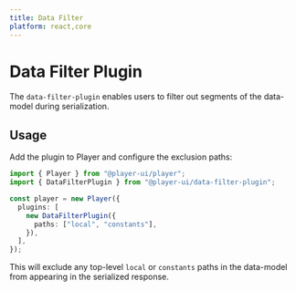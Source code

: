 ```yaml
---
title: Data Filter
platform: react,core
---
```



# Data Filter Plugin

The `data-filter-plugin` enables users to filter out segments of the data-model during serialization.

## Usage

<PlatformTabs>
  <Fragment slot='core'>

Add the plugin to Player and configure the exclusion paths:

```ts
import { Player } from "@player-ui/player";
import { DataFilterPlugin } from "@player-ui/data-filter-plugin";

const player = new Player({
  plugins: [
    new DataFilterPlugin({
      paths: ["local", "constants"],
    }),
  ],
});
```

This will exclude any top-level `local` or `constants` paths in the data-model from appearing in the serialized response.

  </Fragment>
</PlatformTabs>
